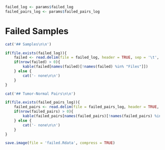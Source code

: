 ```r
failed_log <- params$failed_log
failed_pairs_log <- params$failed_pairs_log
```

# Failed Samples

```r
cat('## Samples\n\n')

if(file.exists(failed_log)){
    failed <- read.delim(file = failed_log, header = TRUE, sep = '\t', check.names = FALSE)
    if(nrow(failed) > 0){
        kable(failed[names(failed)[!names(failed) %in% "Files"]])
    } else {
        cat('- none\n\n')
    }
}

cat('## Tumor-Normal Pairs\n\n')

if(file.exists(failed_pairs_log)){
    failed_pairs <- read.delim(file = failed_pairs_log, header = TRUE, sep = '\t', check.names = FALSE)
    if(nrow(failed_pairs) > 0){
        kable(failed_pairs[names(failed_pairs)[!names(failed_pairs) %in% "Files"]])
    } else {
        cat('- none\n\n')
    }
}
```

```r
save.image(file = 'failed.Rdata', compress = TRUE)
```
